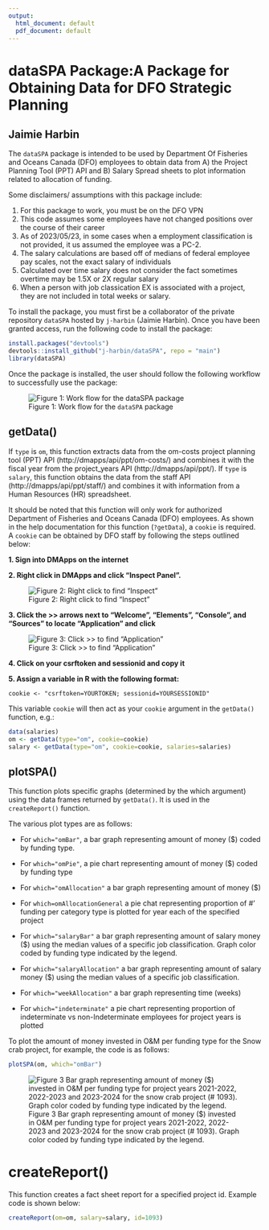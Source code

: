 ```yaml
---
output:
  html_document: default
  pdf_document: default
---
```

# dataSPA Package:A Package for Obtaining Data for DFO Strategic Planning
## Jaimie Harbin

The `dataSPA` package is intended to be used by Department Of Fisheries and Oceans Canada (DFO) employees to obtain data from A) the Project Planning Tool (PPT) API and B) Salary Spread sheets to plot information related to allocation of funding.

Some disclaimers/ assumptions with this package include:

1. For this package to work, you must be on the DFO VPN
2. This code assumes some employees have not changed positions over the course of their career
3. As of 2023/05/23, in some cases when a employment classification is not provided, it us assumed the employee was a PC-2.
3. The salary calculations are based off of medians of federal employee pay scales, not the exact salary of individuals
4. Calculated over time salary does not consider the fact
sometimes overtime may be 1.5X or 2X regular salary
5. When a person with job classication EX is associated with a
project, they are not included in total weeks or salary.

To install the package, you must first be a collaborator of the private repository `dataSPA` hosted by `j-harbin` (Jaimie Harbin). Once you have been granted access, run the following code to install the package:

```r
install.packages("devtools")
devtools::install_github("j-harbin/dataSPA", repo = "main")
library(dataSPA)
```

Once the package is installed, the user should follow the following workflow to successfully use the package:

![Figure 1: Work flow for the `dataSPA` package](workflow.png)

## getData()

If `type` is `om`, this function extracts data from the om-costs project planning tool (PPT) API (http://dmapps/api/ppt/om-costs/) and combines it with the fiscal year from the project_years API (http://dmapps/api/ppt/). If `type` is `salary`, this function obtains the data from the staff API (http://dmapps/api/ppt/staff/) and combines it with information from a Human Resources (HR) spreadsheet.

It should be noted that this function will only work for authorized Department of Fisheries and Oceans Canada (DFO) employees. As shown in the help documentation for this function (`?getData`), a `cookie` is required. A `cookie` can be obtained by DFO staff by following the steps outlined below:

**1. Sign into DMApps on the internet**

**2. Right click in DMApps and click "Inspect Panel".**

![Figure 2: Right click to find "Inspect"](inspect.png)

**3. Click the >> arrows next to "Welcome", "Elements", "Console", and "Sources" to locate "Application" and click**

![Figure 3: Click >> to find "Application"](application.png)

**4. Click on your csrftoken and sessionid and copy it**

**5. Assign a variable in R with the following format:**

```
cookie <- "csrftoken=YOURTOKEN; sessionid=YOURSESSIONID"
```
This variable `cookie` will then act as your `cookie` argument in the `getData()` function, e.g.:

```r
data(salaries)
om <- getData(type="om", cookie=cookie)
salary <- getData(type="om", cookie=cookie, salaries=salaries)

```

## plotSPA()

This function plots specific graphs (determined by the which argument) using the data frames returned by `getData()`. It is used in the `createReport()` function.

The various plot types are as follows:

* For `which="omBar"`, a bar graph representing amount of money ($) coded by funding type.

* For `which="omPie"`, a pie chart representing amount of money ($) coded by funding type

* For `which="omAllocation"` a bar graph representing amount of money ($)

*  For `which=omAllocationGeneral` a pie chat representing proportion of
#' funding per category type is plotted for year each of the specified project

* For `which="salaryBar"` a bar graph representing amount of salary money ($) using the median values of a specific job classification. Graph color coded by funding type indicated by the legend.

* For `which="salaryAllocation"` a bar graph representing amount of salary money ($) using the median values of a specific job classification.

* For `which="weekAllocation"` a bar graph representing time (weeks)

* For `which="indeterminate"` a pie chart representing proportion of indeterminate vs non-Indeterminate employees for project years is plotted

To plot the amount of money invested in O&M per funding type for the Snow crab project, for example, the code is as follows:

```r
plotSPA(om, which="omBar")
```

![Figure 3 Bar graph representing amount of money ($) invested in O&M per funding type for project years 2021-2022, 2022-2023 and 2023-2024 for the snow crab project (# 1093). Graph color coded by funding type indicated by the legend. ](om.png)

# createReport()

This function creates a fact sheet report for a specified project id. Example code is shown below:

```r
createReport(om=om, salary=salary, id=1093)
```



